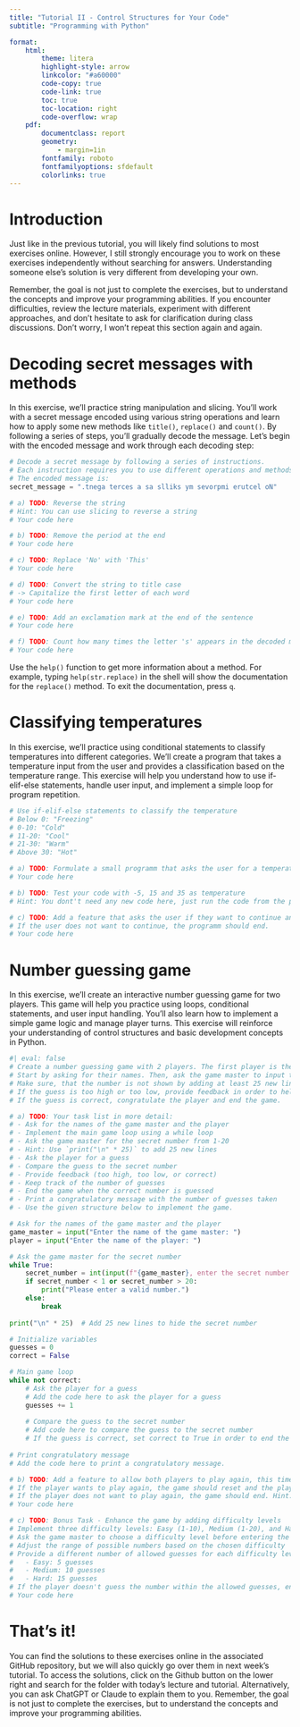 ```yaml
---
title: "Tutorial II - Control Structures for Your Code"
subtitle: "Programming with Python"

format:
    html:
        theme: litera
        highlight-style: arrow
        linkcolor: "#a60000"
        code-copy: true
        code-link: true
        toc: true
        toc-location: right
        code-overflow: wrap
    pdf: 
        documentclass: report
        geometry:
            - margin=1in
        fontfamily: roboto
        fontfamilyoptions: sfdefault
        colorlinks: true
---
```


# Introduction
Just like in the previous tutorial, you will likely find solutions to most exercises online. However, I still strongly encourage you to work on these exercises independently without searching for answers. Understanding someone else's solution is very different from developing your own.

Remember, the goal is not just to complete the exercises, but to understand the concepts and improve your programming abilities. If you encounter difficulties, review the lecture materials, experiment with different approaches, and don't hesitate to ask for clarification during class discussions. Don't worry, I won't repeat this section again and again.

# Decoding secret messages with methods
In this exercise, we'll practice string manipulation and slicing. You'll work with a secret message encoded using various string operations and learn how to apply some new methods like `title()`, `replace()` and `count()`. By following a series of steps, you'll gradually decode the message. Let's begin with the encoded message and work through each decoding step:

```python
# Decode a secret message by following a series of instructions.
# Each instruction requires you to use different operations and methods.
# The encoded message is:
secret_message = ".tnega terces a sa slliks ym sevorpmi erutcel oN"

# a) TODO: Reverse the string
# Hint: You can use slicing to reverse a string
# Your code here

# b) TODO: Remove the period at the end
# Your code here

# c) TODO: Replace 'No' with 'This'
# Your code here

# d) TODO: Convert the string to title case
# -> Capitalize the first letter of each word
# Your code here

# e) TODO: Add an exclamation mark at the end of the sentence
# Your code here

# f) TODO: Count how many times the letter 's' appears in the decoded message (upper and lower case)
# Your code here
```

:::{.callout-tip}
Use the `help()` function to get more information about a method. For example, typing `help(str.replace)` in the shell will show the documentation for the `replace()` method. To exit the documentation, press `q`.
:::

# Classifying temperatures
In this exercise, we'll practice using conditional statements to classify temperatures into different categories. We'll create a program that takes a temperature input from the user and provides a classification based on the temperature range. This exercise will help you understand how to use if-elif-else statements, handle user input, and implement a simple loop for program repetition.

```python

# Use if-elif-else statements to classify the temperature
# Below 0: "Freezing"
# 0-10: "Cold"
# 11-20: "Cool"
# 21-30: "Warm"
# Above 30: "Hot"

# a) TODO: Formulate a small programm that asks the user for a temperature and then prints the corresponding classification.
# Your code here

# b) TODO: Test your code with -5, 15 and 35 as temperature
# Hint: You dont't need any new code here, just run the code from the previous step with different inputs.

# c) TODO: Add a feature that asks the user if they want to continue and then repeats the programm if they type "yes". 
# If the user does not want to continue, the programm should end.
# Your code here
```

# Number guessing game
In this exercise, we'll create an interactive number guessing game for two players. This game will help you practice using loops, conditional statements, and user input handling. You'll also learn how to implement a simple game logic and manage player turns. This exercise will reinforce your understanding of control structures and basic development concepts in Python.
```python
#| eval: false
# Create a number guessing game with 2 players. The first player is the game master and the second player is the guesser. 
# Start by asking for their names. Then, ask the game master to input the secret number between 1 and 20. 
# Make sure, that the number is not shown by adding at least 25 new lines after the input prompt. Then, ask the player to guess the number. 
# If the guess is too high or too low, provide feedback in order to help the player and let the player guess again. 
# If the guess is correct, congratulate the player and end the game.

# a) TODO: Your task list in more detail:
# - Ask for the names of the game master and the player
# - Implement the main game loop using a while loop
# - Ask the game master for the secret number from 1-20
# - Hint: Use `print("\n" * 25)` to add 25 new lines
# - Ask the player for a guess
# - Compare the guess to the secret number
# - Provide feedback (too high, too low, or correct)
# - Keep track of the number of guesses
# - End the game when the correct number is guessed
# - Print a congratulatory message with the number of guesses taken
# - Use the given structure below to implement the game.

# Ask for the names of the game master and the player
game_master = input("Enter the name of the game master: ")
player = input("Enter the name of the player: ")

# Ask the game master for the secret number
while True:
    secret_number = int(input(f"{game_master}, enter the secret number between 1 and 20: "))
    if secret_number < 1 or secret_number > 20:
        print("Please enter a valid number.")
    else:
        break
    
print("\n" * 25)  # Add 25 new lines to hide the secret number

# Initialize variables
guesses = 0
correct = False

# Main game loop
while not correct:
    # Ask the player for a guess
    # Add the code here to ask the player for a guess
    guesses += 1
    
    # Compare the guess to the secret number
    # Add code here to compare the guess to the secret number
    # If the guess is correct, set correct to True in order to end the game.
    
# Print congratulatory message
# Add the code here to print a congratulatory message.

# b) TODO: Add a feature to allow both players to play again, this time switching the roles with the game master. 
# If the player wants to play again, the game should reset and the player should be able to play again, entering a new secret number to guess for the former game master. 
# If the player does not want to play again, the game should end. Hint: Make sure to inform the players about the new game master using their stated names.
# Your code here

# c) TODO: Bonus Task - Enhance the game by adding difficulty levels
# Implement three difficulty levels: Easy (1-10), Medium (1-20), and Hard (1-30)
# Ask the game master to choose a difficulty level before entering the secret number
# Adjust the range of possible numbers based on the chosen difficulty
# Provide a different number of allowed guesses for each difficulty level:
#   - Easy: 5 guesses
#   - Medium: 10 guesses
#   - Hard: 15 guesses
# If the player doesn't guess the number within the allowed guesses, end the game and reveal the secret number
# Your code here
```

# That's it!
You can find the solutions to these exercises online in the associated GitHub repository, but we will also quickly go over them in next week's tutorial. To access the solutions, click on the Github button on the lower right and search for the folder with today's lecture and tutorial. Alternatively, you can ask ChatGPT or Claude to explain them to you. Remember, the goal is not just to complete the exercises, but to understand the concepts and improve your programming abilities.